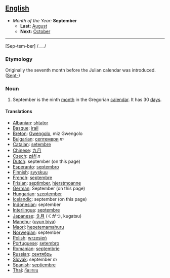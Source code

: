 == [[English]] ==
*''Month of the Year:'' '''September'''
**'''Last:''' [[August]]
**'''Next:''' [[October]]
----

[Sep-tem-ber] /___/

===Etymology===
Originally the seventh month before the Julian calendar was introduced. ([[Sept-]])

===Noun===
#September is the ninth [[month]] in the Gregorian [[calendar]]. It has 30 [[day]]s.

====Translations====
*[[Albanian]]: [[shtator]]
*[[Basque]]: [[irail]]
*[[Breton]]: [[Gwengolo]], miz Gwengolo
*[[Bulgarian]]: [[септември]] ''m''
*[[Catalan]]: [[setembre]]
*[[Chinese]]: [[九月]]
*[[Czech]]: [[září]] ''n''
*[[Dutch]]: september (on this page)
*[[Esperanto]]: [[septembro]]
*[[Finnish]]: [[syyskuu]]
*[[French]]: [[septembre]]
*[[Frisian]]: [[septimber]], [[hjerstmoanne]]
*[[German]]: September (on this page)
*[[Hungarian]]: [[szeptember]]
*[[Icelandic]]: september (on this page)
*[[Indonesian]]: september
*[[Interlingua]]: [[septembre]]
*[[Japanese]]: [[９月]] (くがつ, kugatsu)
*[[Manchu]]: ([[uyun biya]])
*[[Maori]]: [[hepetemamahuru]]
*[[Norwegian]]: september
*[[Polish]]: [[wrzesień]]
*[[Portuguese]]: [[setembro]]
*[[Romanian]]: [[septembrie]]
*[[Russian]]: [[сентябрь]]
*[[Slovak]]: september ''m''
*[[Spanish]]: [[septiembre]]
*[[Thai]]: [[กันยายน]]